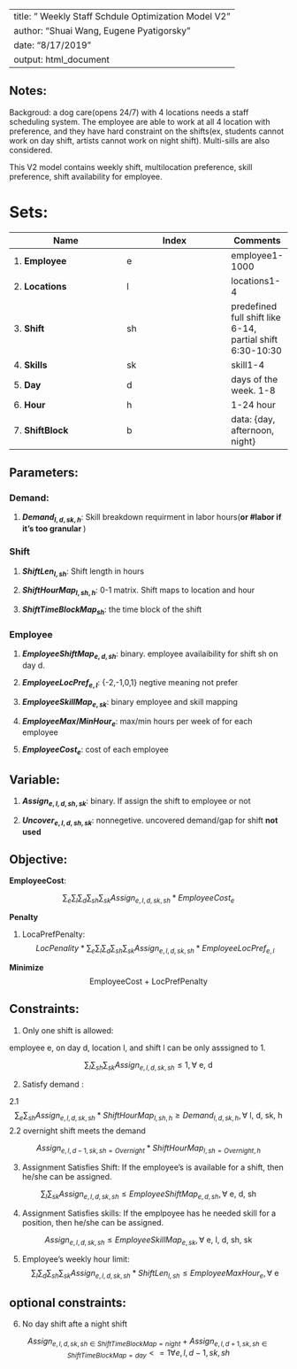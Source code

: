 --
title: " Weekly Staff Schdule Optimization Model V2"
author: "Shuai Wang, Eugene Pyatigorsky"
date: "8/17/2019"
output: html_document
--


## Notes:
Backgroud: a dog care(opens 24/7) with 4 locations needs a staff scheduling system. 
The employee are able to work at all 4 location with preference, and they have 
hard constraint on the shifts(ex, students cannot work on day shift, artists
cannot work on night shift). Multi-sills are also considered. 

This V2 model contains weekly shift, multilocation preference, skill preference,
shift availability for employee.

# Sets:
|  Name         | Index        | Comments      |       
|---------------|--------------|-------        |
1. **Employee** | e | employee1-1000           |
2. **Locations**| l | locations1-4             |
3. **Shift**    | sh| predefined full shift like 6-14, partial shift 6:30-10:30|
4. **Skills**   | sk| skill1-4                 |
5. **Day**      | d | days of the week. 1-8    |
6. **Hour**     | h | 1-24 hour                |
7. **ShiftBlock**| b | data: {day, afternoon, night}|



## Parameters:

### Demand:
1. **$Demand_{l,d,sk,h}$**: 
Skill breakdown requirment in labor hours(**or #labor if it's too granular **)

### Shift
1. **$ShiftLen_{l,sh}$**: Shift length in hours 

2. **$ShiftHourMap_{l, sh, h}$**: 0-1 matrix. Shift maps to location and hour

3. **$ShiftTimeBlockMap_{sh}$**: the time block of the shift 
 
### Employee
 
 1. **$EmployeeShiftMap_{e,d,sh}$**: binary. employee availaibility for shift sh on day d.                           
                                                                                 
 2. **$EmployeeLocPref_{e,l}$**: {-2,-1,0,1} negtive meaning not prefer 
                                                                                 
 3. **$EmployeeSkillMap_{e,sk}$**: binary  employee and skill mapping      
 
 4. **$EmployeeMax/MinHour_{e}$**: max/min hours per week of for each employee      
 
 5. **$EmployeeCost_{e}$**: cost of each employee               
 
             
 
## Variable:                                                                     
 1. **$Assign_{e,l, d, sh, sk}$**: binary. If assign the shift to employee or not 
 
 2. **$Uncover_{e,l,d,sh,sk}$**: nonnegetive. uncovered demand/gap for shift **not used**
 
## Objective:
**EmployeeCost**: 

$$\sum_{e}\sum_{l}\sum_{d}\sum_{sh}\sum_{sk}Assign_{e,l,d,sk,sh} *EmployeeCost_{e}$$

**Penalty**

1. LocaPrefPenalty:
$$LocPenality * \sum_{e}\sum_{l}\sum_{d}\sum_{sh}\sum_{sk}
  Assign_{e,l,d,sk,sh}*EmployeeLocPref_{e,l}$$

**Minimize**  
 $$  \text{EmployeeCost + LocPrefPenalty}$$  
 
 
## Constraints:
1. Only one shift is allowed:

employee e, on day d, location l, and shift l can be only asssigned to 1.     

$$\sum_{l}\sum_{sh}\sum_{sk} Assign_{e,l,d,sk,sh} \leq 1, \forall  \text{ e, d}$$

2. Satisfy demand :

2.1 $$\sum_{e}\sum_{sh} Assign_{e,l,d,sk,sh} * ShiftHourMap_{l, sh, h}  \geq Demand_{l,d,sk,h},  \forall  \text{ l, d, sk, h}$$
2.2 overnight shift meets the demand

$$Assign_{e,l,d-1, sk, sh = Overnight} * ShiftHourMap_{l, sh = Overnight, h} $$

3. Assignment Satisfies Shift:
If the employee's is available for a shift, then he/she can be assigned.

$$\sum_{l}\sum_{sk} Assign_{e,l,d,sk,sh} \leq EmployeeShiftMap_{e,d,sh},  \forall  \text{ e, d, sh}$$

4. Assignment Satisfies skills:
If the emplpoyee has he needed skill for a position, then he/she can be assigned.

$$ Assign_{e,l,d,sk,sh} \leq EmployeeSkillMap_{e,sk},  \forall  \text{ e, l, d, sh, sk}$$


5. Employee's weekly hour limit:
$$\sum_{l}\sum_{d}\sum_{sh}\sum_{sk} Assign_{e,l,d,sk,sh} * ShiftLen_{l,sh} \leq EmployeeMaxHour_e, \forall  
\text{ e}$$


## optional constraints:

6. No day shift afte a night shift



$$  Assign_{e,l,d,sk,sh \in ShiftTimeBlockMap =night } +  Assign_{e,l,d+1,sk,sh \in  ShiftTimeBlockMap = day} <=1     \forall e, l, d-1, sk, sh $$

  

